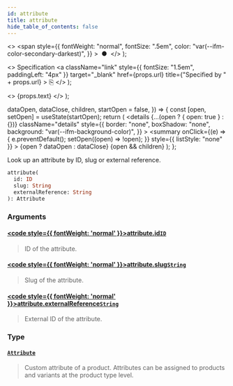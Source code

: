 ```yaml
---
id: attribute
title: attribute
hide_table_of_contents: false
---
```


  <>
    <span
      style={{
        fontWeight: "normal",
        fontSize: ".5em",
        color: "var(--ifm-color-secondary-darkest)",
      }}
    >
      &nbsp;●&nbsp;
    </span>
  </>
);

  <>
    Specification
    <a
      className="link"
      style={{ fontSize: "1.5em", paddingLeft: "4px" }}
      target="\_blank"
      href={props.url}
      title={"Specified by " + props.url}
    >
      ⎘
    </a>
  </>
);

  <>
    <span className={props.class}>{props.text}</span>
  </>
);


  dataOpen,
  dataClose,
  children,
  startOpen = false,
}) => {
  const [open, setOpen] = useState(startOpen);
  return (
    <details
      {...(open ? { open: true } : {})}
      className="details"
      style={{
        border: "none",
        boxShadow: "none",
        background: "var(--ifm-background-color)",
      }}
    >
      <summary
        onClick={(e) => {
          e.preventDefault();
          setOpen((open) => !open);
        }}
        style={{ listStyle: "none" }}
      >
        {open ? dataOpen : dataClose}
      </summary>
      {open && children}
    </details>
  );
};

Look up an attribute by ID, slug or external reference.

```graphql
attribute(
  id: ID
  slug: String
  externalReference: String
): Attribute
```

### Arguments

#### [<code style={{ fontWeight: 'normal' }}>attribute.<b>id</b></code>](#)<Bullet />[`ID`](../../../api-reference/miscellaneous/scalars/id) <Badge class="badge badge--secondary" text="scalar"/>

> ID of the attribute.

#### [<code style={{ fontWeight: 'normal' }}>attribute.<b>slug</b></code>](#)<Bullet />[`String`](../../../api-reference/miscellaneous/scalars/string) <Badge class="badge badge--secondary" text="scalar"/>

> Slug of the attribute.

#### [<code style={{ fontWeight: 'normal' }}>attribute.<b>externalReference</b></code>](#)<Bullet />[`String`](../../../api-reference/miscellaneous/scalars/string) <Badge class="badge badge--secondary" text="scalar"/>

> External ID of the attribute.
>
> <Badge text="Added in Saleor 3.10" class="secondary margin-bottom--sm" />

### Type

#### [`Attribute`](../../../api-reference/attributes/objects/attribute) <Badge class="badge badge--secondary" text="object"/>

> Custom attribute of a product. Attributes can be assigned to products and variants at the product type level.
